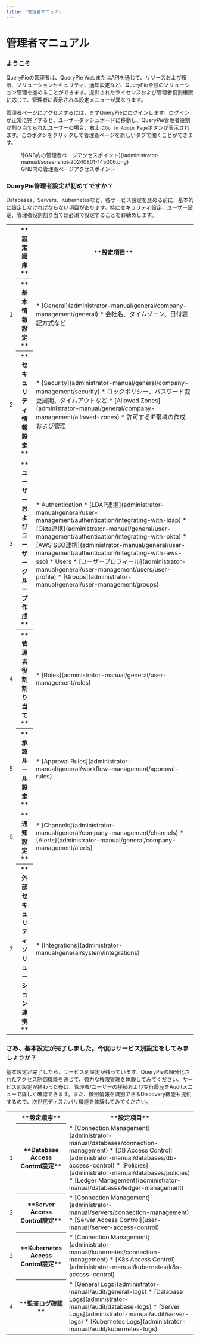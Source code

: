 ```yaml
---
title: '管理者マニュアル'
---
```


# 管理者マニュアル

### ようこそ

QueryPieの管理者は、QueryPie WebまたはAPIを通じて、リソースおよび権限、ソリューションセキュリティ、通知設定など、QueryPie全般のソリューション管理を進めることができます。提供されたライセンスおよび管理者役割権限に応じて、管理者に表示される設定メニューが異なります。

管理者ページにアクセスするには、まずQueryPieにログインします。ログインが正常に完了すると、ユーザーダッシュボードに移動し、QueryPie管理者役割が割り当てられたユーザーの場合、右上に`Go to Admin Page`ボタンが表示されます。このボタンをクリックして管理者ページを新しいタブで開くことができます。

<figure data-layout="center" data-align="center">
![GNB内の管理者ページアクセスポイント](/administrator-manual/screenshot-20240801-145006.png)
<figcaption>
GNB内の管理者ページアクセスポイント
</figcaption>
</figure>


### QueryPie管理者設定が初めてですか？

Databases、Servers、Kubernetesなど、各サービス設定を進める前に、基本的に設定しなければならない項目があります。特にセキュリティ設定、ユーザー設定、管理者役割割り当ては必須で設定することをお勧めします。

<table data-table-width="760" data-layout="default" local-id="96d34ea4-8772-49af-9ba2-14ea36b1f3e1">
<colgroup>
<col/>
<col/>
<col/>
</colgroup>
<tbody>
<tr>
<th>
</th>
<th data-highlight-colour="var(--ds-background-accent-gray-subtlest, #F4F5F7)">
**設定順序**
</th>
<th data-highlight-colour="var(--ds-background-accent-gray-subtlest, #F4F5F7)">
**設定項目**
</th>
</tr>
<tr>
<td>
1
</td>
<th>
**基本情報設定**
</th>
<td>
* [General](administrator-manual/general/company-management/general) 
    * 会社名、タイムゾーン、日付表記方式など
</td>
</tr>
<tr>
<td>
2
</td>
<th>
**セキュリティ情報設定**
</th>
<td>
* [Security](administrator-manual/general/company-management/security) 
    * ロックポリシー、パスワード変更周期、タイムアウトなど
* [Allowed Zones](administrator-manual/general/company-management/allowed-zones) 
    * 許可するIP帯域の作成および管理
</td>
</tr>
<tr>
<td>
3
</td>
<th>
**ユーザーおよびユーザーグループ作成**
</th>
<td>
* Authentication 
    * [LDAP連携](administrator-manual/general/user-management/authentication/integrating-with-ldap)
    * [Okta連携](administrator-manual/general/user-management/authentication/integrating-with-okta)
    * [AWS SSO連携](administrator-manual/general/user-management/authentication/integrating-with-aws-sso)
* Users 
    * [ユーザープロフィール](administrator-manual/general/user-management/users/user-profile)
* [Groups](administrator-manual/general/user-management/groups) 
</td>
</tr>
<tr>
<td>
4
</td>
<th>
**管理者役割割り当て**
</th>
<td>
* [Roles](administrator-manual/general/user-management/roles)
</td>
</tr>
<tr>
<td>
5
</td>
<th>
**承認ルール設定**
</th>
<td>
* [Approval Rules](administrator-manual/general/workflow-management/approval-rules)
</td>
</tr>
<tr>
<td>
6
</td>
<th>
**通知設定**
</th>
<td>
* [Channels](administrator-manual/general/company-management/channels)
* [Alerts](administrator-manual/general/company-management/alerts)
</td>
</tr>
<tr>
<td>
7
</td>
<th>
**外部セキュリティソリューション連携**
</th>
<td>
* [Integrations](administrator-manual/general/system/integrations)
</td>
</tr>
</tbody>
</table>


### さあ、基本設定が完了しました。今度はサービス別設定をしてみましょうか？

基本設定が完了したら、サービス別設定が残っています。QueryPieの細分化されたアクセス制御機能を通じて、強力な権限管理を体験してみてください。サービス別設定が終わった後は、管理者/ユーザーの接続および実行履歴をAuditメニューで詳しく確認できます。また、機密情報を識別できるDiscovery機能も提供するので、次世代ディスカバリ機能を体験してみてください。

<table data-table-width="760" data-layout="default" local-id="1c770267-da7f-48dc-b1e3-817744eeec38">
<colgroup>
<col/>
<col/>
<col/>
</colgroup>
<tbody>
<tr>
<th>
</th>
<th data-highlight-colour="var(--ds-background-accent-gray-subtlest, #F4F5F7)">
**設定順序**
</th>
<th data-highlight-colour="var(--ds-background-accent-gray-subtlest, #F4F5F7)">
**設定項目**
</th>
</tr>
<tr>
<td>
1
</td>
<th>
**Database Access Control設定**
</th>
<td>
* [Connection Management](administrator-manual/databases/connection-management)
* [DB Access Control](administrator-manual/databases/db-access-control)
* [Policies](administrator-manual/databases/policies)
* [Ledger Management](administrator-manual/databases/ledger-management)
</td>
</tr>
<tr>
<td>
2
</td>
<th>
**Server Access Control設定**
</th>
<td>
* [Connection Management](administrator-manual/servers/connection-management)
* [Server Access Control](user-manual/server-access-control)
</td>
</tr>
<tr>
<td>
3
</td>
<th>
**Kubernetes Access Control設定**
</th>
<td>
* [Connection Management](administrator-manual/kubernetes/connection-management)
* [K8s Access Control](administrator-manual/kubernetes/k8s-access-control)
</td>
</tr>
<tr>
<td>
4
</td>
<th>
**監査ログ確認**
</th>
<td>
* [General Logs](administrator-manual/audit/general-logs)
* [Database Logs](administrator-manual/audit/database-logs)
* [Server Logs](administrator-manual/audit/server-logs)
* [Kubernetes Logs](administrator-manual/audit/kubernetes-logs)
</td>
</tr>
</tbody>
</table>



